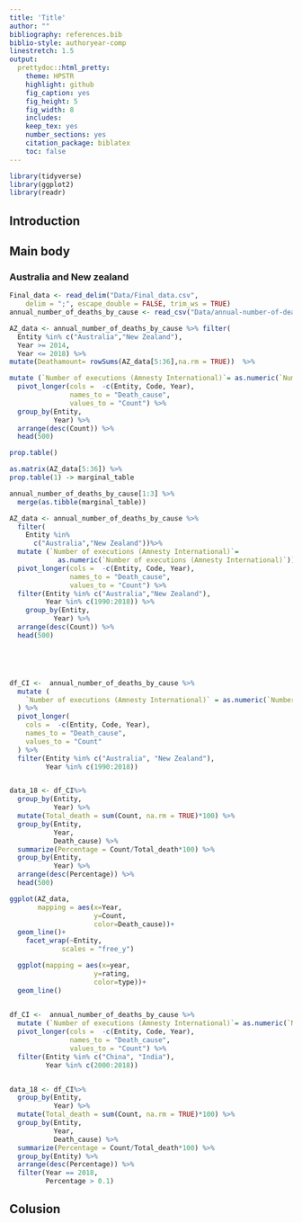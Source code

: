 ```yaml
---
title: 'Title'
author: ""
bibliography: references.bib
biblio-style: authoryear-comp
linestretch: 1.5
output:
  prettydoc::html_pretty:
    theme: HPSTR
    highlight: github
    fig_caption: yes
    fig_height: 5
    fig_width: 8
    includes:
    keep_tex: yes
    number_sections: yes
    citation_package: biblatex
    toc: false
---
```

```r
library(tidyverse)
library(ggplot2)
library(readr)
```

## Introduction

## Main body

### Australia and New zealand

```r
Final_data <- read_delim("Data/Final_data.csv", 
    delim = ";", escape_double = FALSE, trim_ws = TRUE)
annual_number_of_deaths_by_cause <- read_csv("Data/annual-number-of-deaths-by-cause.csv")
```

```r
AZ_data <- annual_number_of_deaths_by_cause %>% filter(
  Entity %in% c("Australia","New Zealand"),
  Year >= 2014,
  Year <= 2018) %>% 
mutate(Deathamount= rowSums(AZ_data[5:36],na.rm = TRUE))  %>% 

mutate (`Number of executions (Amnesty International)`= as.numeric(`Number of executions (Amnesty International)`)) %>%
  pivot_longer(cols =  -c(Entity, Code, Year), 
               names_to = "Death_cause", 
               values_to = "Count") %>% 
  group_by(Entity,
           Year) %>% 
  arrange(desc(Count)) %>% 
  head(500)

prop.table()

as.matrix(AZ_data[5:36]) %>%
prop.table(1) -> marginal_table

annual_number_of_deaths_by_cause[1:3] %>%
  merge(as.tibble(marginal_table))
```





```r
AZ_data <- annual_number_of_deaths_by_cause %>%
  filter(
    Entity %in% 
      c("Australia","New Zealand"))%>%
  mutate (`Number of executions (Amnesty International)`= 
            as.numeric(`Number of executions (Amnesty International)`)) %>%
  pivot_longer(cols =  -c(Entity, Code, Year), 
               names_to = "Death_cause", 
               values_to = "Count") %>% 
  filter(Entity %in% c("Australia","New Zealand"),
         Year %in% c(1990:2018)) %>% 
    group_by(Entity,
           Year) %>% 
  arrange(desc(Count)) %>% 
  head(500)





df_CI <-  annual_number_of_deaths_by_cause %>%
  mutate (
    `Number of executions (Amnesty International)` = as.numeric(`Number of executions (Amnesty International)`)
  ) %>%
  pivot_longer(
    cols =  -c(Entity, Code, Year),
    names_to = "Death_cause",
    values_to = "Count"
  ) %>%
  filter(Entity %in% c("Australia", "New Zealand"),
         Year %in% c(1990:2018))


data_18 <- df_CI%>% 
  group_by(Entity,
           Year) %>% 
  mutate(Total_death = sum(Count, na.rm = TRUE)*100) %>% 
  group_by(Entity,
           Year,
           Death_cause) %>% 
  summarize(Percentage = Count/Total_death*100) %>% 
  group_by(Entity,
           Year) %>% 
  arrange(desc(Percentage)) %>% 
  head(500)

ggplot(AZ_data,
       mapping = aes(x=Year,
                     y=Count,
                     color=Death_cause))+
  geom_line()+
    facet_wrap(~Entity,
             scales = "free_y")

  ggplot(mapping = aes(x=year,
                     y=rating,
                     color=type))+
  geom_line()
        
```

```r
df_CI <-  annual_number_of_deaths_by_cause %>%
  mutate (`Number of executions (Amnesty International)`= as.numeric(`Number of executions (Amnesty International)`)) %>%
  pivot_longer(cols =  -c(Entity, Code, Year), 
               names_to = "Death_cause", 
               values_to = "Count") %>% 
  filter(Entity %in% c("China", "India"),
         Year %in% c(2000:2018))


data_18 <- df_CI%>% 
  group_by(Entity,
           Year) %>% 
  mutate(Total_death = sum(Count, na.rm = TRUE)*100) %>% 
  group_by(Entity,
           Year,
           Death_cause) %>% 
  summarize(Percentage = Count/Total_death*100) %>% 
  group_by(Entity) %>% 
  arrange(desc(Percentage)) %>% 
  filter(Year == 2018,
         Percentage > 0.1)


```






## Colusion